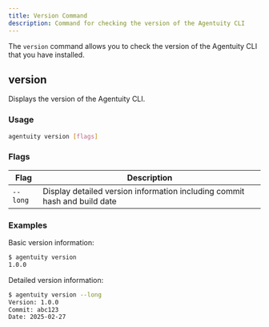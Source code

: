 ```yaml
---
title: Version Command
description: Command for checking the version of the Agentuity CLI
---
```


The `version` command allows you to check the version of the Agentuity CLI that you have installed.

## version

Displays the version of the Agentuity CLI.

### Usage

```bash
agentuity version [flags]
```

### Flags

| Flag | Description |
| ---- | ----------- |
| `--long` | Display detailed version information including commit hash and build date |

### Examples

Basic version information:
```bash
$ agentuity version
1.0.0
```

Detailed version information:
```bash
$ agentuity version --long
Version: 1.0.0
Commit: abc123
Date: 2025-02-27
```
